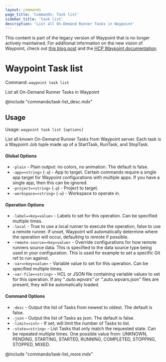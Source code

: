 ```yaml
---
layout: commands
page_title: 'Commands: Task list'
sidebar_title: 'task list'
description: 'List all On-Demand Runner Tasks in Waypoint'
---
```


<Warning>

This content is part of the legacy version of Waypoint that is no longer actively maintained. For additional information on the new vision of Waypoint, check out [this blog post](https://www.hashicorp.com/blog/a-new-vision-for-hcp-waypoint) and the [HCP Waypoint documentation](/hcp/docs/waypoint).

</Warning>

# Waypoint Task list

Command: `waypoint task list`

List all On-Demand Runner Tasks in Waypoint

@include "commands/task-list_desc.mdx"

## Usage

Usage: `waypoint task list [options]`

List all known On-Demand Runner Tasks from Waypoint server. Each task is a
Waypoint Job tuple made up of a StartTask, RunTask, and StopTask.

#### Global Options

- `-plain` - Plain output: no colors, no animation. The default is false.
- `-app=<string>` (`-a`) - App to target. Certain commands require a single app target for Waypoint configurations with multiple apps. If you have a single app, then this can be ignored.
- `-project=<string>` (`-p`) - Project to target.
- `-workspace=<string>` (`-w`) - Workspace to operate in.

#### Operation Options

- `-label=<key=value>` - Labels to set for this operation. Can be specified multiple times.
- `-local` - True to use a local runner to execute the operation, false to use a remote runner.
  If unset, Waypoint will automatically determine where the operation will occur,
  defaulting to remote if possible.
- `-remote-source=<key=value>` - Override configurations for how remote runners source data. This is specified to the data source type being used in your configuration. This is used for example to set a specific Git ref to run against.
- `-var=<key=value>` - Variable value to set for this operation. Can be specified multiple times.
- `-var-file=<string>` - HCL or JSON file containing variable values to set for this operation. If any "_.auto.wpvars" or "_.auto.wpvars.json" files are present, they will be automatically loaded.

#### Command Options

- `-desc` - Output the list of Tasks from newest to oldest. The default is false.
- `-json` - Output the list of Tasks as json. The default is false.
- `-limit=<int>` - If set, will limit the number of Tasks to list.
- `-state=<string>` - List Tasks that only match the requested state. Can be repeated multiple times. One possible value from: UNKNOWN, PENDING, STARTING, STARTED, RUNNING, COMPLETED, STOPPING, STOPPED, MIXED.

@include "commands/task-list_more.mdx"
